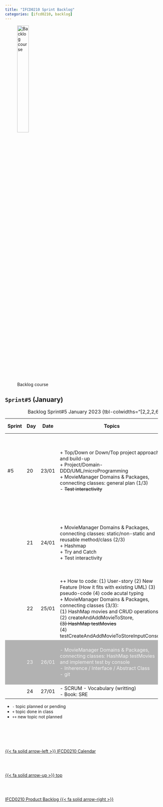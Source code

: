 ```yaml
---
title: "IFCD0210 Sprint Backlog"
categories: [ifcd0210, backlog]
---
```


<style>
tr:nth-child(4) {
  background-color: #b2b2b2!important;
  color: #f4f4f4!important;
}
</style>


![Backlog course](/images/home/backlog.jpg){width="30%"}

## ``Sprint#5`` (January)

::: {.column-page-right}
| Sprint  | Day | Date | Topics |  Details Topics |
| -- | -- | -- | -- | -- |
| #5 | 20 | 23/01 | + Top/Down or Down/Top project approach and build-up</br> + Project/Domain-DDD/UML/microProgramming</br> + MovieManager Domains & Packages, connecting classes: general plan  (1/3)</br> - <s>Test interactivity</s></br>  | [Packages](/javase/se-concepts-package.qmd)</br> [Movie Manager (with errors: very unusual and not clean)](https://github.com/AlbertProfe/CifoJava2023/tree/6e54545494594c6ff36fe063afc02a98b34d68d0){.external}</br> [Top-down and bottom-up design](https://en.wikipedia.org/wiki/Top-down_and_bottom-up_design){.external}</br>  |
|  | 21 | 24/01 | + MovieManager Domains & Packages, connecting classes: static/non-static and reusable method/class (2/3)</br> + Hashmap</br> + Try and Catch</br> + Test interactivity</br> | [Movie Manager](https://github.com/AlbertProfe/CifoJava2023/tree/075af8cb656849e32f202d929db86ee86024cc67){.external}</br>  [HashMap w3school](https://www.w3schools.com/java/java_hashmap.asp){.external}</br> [Lab#SE02-5 Test Input Console](/javase/selab2-5.qmd#core-classes)</br> [Lab#SE02-4 Try and Catch](/javase/selab2-4.qmd#trycatch-for-wrong-inputs)</br> |
|  | 22 | 25/01 |  ++ How to code: (1) User-story (2) New Feature (How it fits with existing UML) (3) pseudo-code (4) code acutal typing</br> + MovieManager Domains & Packages, connecting classes (3/3):</br> (1) HashMap movies and CRUD operations,</br> (2) createAndAddMovieToStore,</br> <s>(3) HashMap testMovies</s> </br> (4) testCreateAndAddMovieToStoreInputConsole</br> | [Movie Manager](https://github.com/AlbertProfe/CifoJava2023/tree/){.external}</br> [Simulate Input by console](/javase/selab2-5.qmd) |
|  | 23 | 26/01 |  - MovieManager Domains & Packages, connecting classes: HashMap testMovies and implement test by console<br>  - Inherence / Interface / Abstract Class</br> - git</br> |  [Movie Manager](https://github.com/AlbertProfe/CifoJava2023/tree/){.external}</br>  [Movie Manager Test Class Simulate input](https://github.com/AlbertProfe/CifoJava2023/tree/){.external}</br> |
|  | 24 | 27/01 | - SCRUM - Vocabulary (writting)</br> - Book: SRE| [SRE](/books/sre.qmd) |
: Backlog Sprint#5 January 2023 {tbl-colwidths="[2,2,2,64,30]"}
:::


::: {.callout-note}

- `-` topic planned or pending
- `+` topic done in class
- `++` new topic not planned

:::


<!--- navLinks -->
<br><br>
<div class=row>
<br>
<div class='column left previous'>
<br>
[{{< fa solid arrow-left >}} IFCD0210 Calendar](/ifcd0210/ifcd0210calendar.qmd)
<br>
</div>
<br>
<div class='column center'>
<br>
[{{< fa solid arrow-up >}} top](#top)
<br>
</div>
<br>
<div class='column right next'>
<br>
[IFCD0210 Product Backlog  {{< fa solid arrow-right >}}](/ifcd0210/ifcd0210backlog-product.qmd)
<br>
</div>
<br>
</div>
